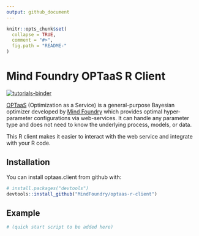 ```yaml
---
output: github_document
---
```


<!-- README.md is generated from README.Rmd. Please edit that file -->

```r
knitr::opts_chunk$set(
  collapse = TRUE,
  comment = "#>",
  fig.path = "README-"
)
```

# Mind Foundry OPTaaS R Client

[![tutorials-binder](https://img.shields.io/badge/tutorials-binder-ff69b4.svg)](https://tutorial.optaas.mindfoundry.ai)

[OPTaaS](https://mindfoundry.ai/optaas) (Optimization as a Service) is a general-purpose Bayesian optimizer developed
by [Mind Foundry](https://mindfoundry.ai) which provides optimal hyper-parameter configurations via web-services.
It can handle any parameter type and does not need to know the underlying process, models, or data.

This R client makes it easier to interact with the web service and integrate with your R code.

## Installation

You can install optaas.client from github with:

```r
# install.packages("devtools")
devtools::install_github("MindFoundry/optaas-r-client")
```

## Example

```r
# (quick start script to be added here)
```
